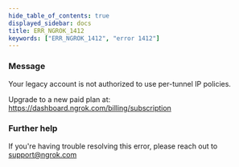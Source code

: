 ```yaml
---
hide_table_of_contents: true
displayed_sidebar: docs
title: ERR_NGROK_1412
keywords: ["ERR_NGROK_1412", "error 1412"]
---
```


### Message

Your legacy account is not authorized to use per-tunnel IP policies.

Upgrade to a new paid plan at: https://dashboard.ngrok.com/billing/subscription

### Further help

If you're having trouble resolving this error, please reach out to [support@ngrok.com](mailto:support@ngrok.com?subject=Help%20with%20ERR_NGROK_1412)
